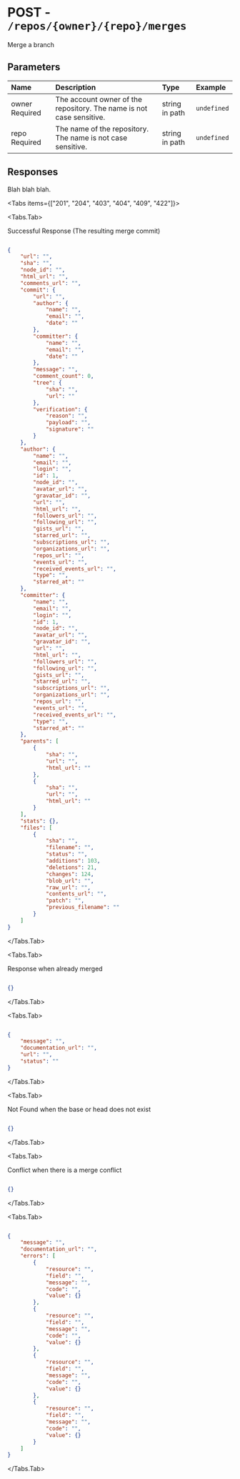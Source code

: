 
# POST - `/repos/{owner}/{repo}/merges`

Merge a branch

## Parameters

| Name | Description | Type | Example |
| :---- | :---- | :---- | :---- |
| owner <span class="bg-blue-100 text-blue-800 text-xs font-medium me-2 px-2.5 py-0.5 rounded dark:bg-blue-900 dark:text-blue-300">Required</span> | The account owner of the repository. The name is not case sensitive. | string in path | `undefined` |
| repo <span class="bg-blue-100 text-blue-800 text-xs font-medium me-2 px-2.5 py-0.5 rounded dark:bg-blue-900 dark:text-blue-300">Required</span> | The name of the repository. The name is not case sensitive. | string in path | `undefined` |

## Responses

Blah blah blah.

<Tabs items={["201", "204", "403", "404", "409", "422"]}>

<Tabs.Tab>

Successful Response (The resulting merge commit)

```json

{
    "url": "",
    "sha": "",
    "node_id": "",
    "html_url": "",
    "comments_url": "",
    "commit": {
        "url": "",
        "author": {
            "name": "",
            "email": "",
            "date": ""
        },
        "committer": {
            "name": "",
            "email": "",
            "date": ""
        },
        "message": "",
        "comment_count": 0,
        "tree": {
            "sha": "",
            "url": ""
        },
        "verification": {
            "reason": "",
            "payload": "",
            "signature": ""
        }
    },
    "author": {
        "name": "",
        "email": "",
        "login": "",
        "id": 1,
        "node_id": "",
        "avatar_url": "",
        "gravatar_id": "",
        "url": "",
        "html_url": "",
        "followers_url": "",
        "following_url": "",
        "gists_url": "",
        "starred_url": "",
        "subscriptions_url": "",
        "organizations_url": "",
        "repos_url": "",
        "events_url": "",
        "received_events_url": "",
        "type": "",
        "starred_at": ""
    },
    "committer": {
        "name": "",
        "email": "",
        "login": "",
        "id": 1,
        "node_id": "",
        "avatar_url": "",
        "gravatar_id": "",
        "url": "",
        "html_url": "",
        "followers_url": "",
        "following_url": "",
        "gists_url": "",
        "starred_url": "",
        "subscriptions_url": "",
        "organizations_url": "",
        "repos_url": "",
        "events_url": "",
        "received_events_url": "",
        "type": "",
        "starred_at": ""
    },
    "parents": [
        {
            "sha": "",
            "url": "",
            "html_url": ""
        },
        {
            "sha": "",
            "url": "",
            "html_url": ""
        }
    ],
    "stats": {},
    "files": [
        {
            "sha": "",
            "filename": "",
            "status": "",
            "additions": 103,
            "deletions": 21,
            "changes": 124,
            "blob_url": "",
            "raw_url": "",
            "contents_url": "",
            "patch": "",
            "previous_filename": ""
        }
    ]
}

```

</Tabs.Tab>

<Tabs.Tab>

Response when already merged

```json

{}

```

</Tabs.Tab>

<Tabs.Tab>



```json

{
    "message": "",
    "documentation_url": "",
    "url": "",
    "status": ""
}

```

</Tabs.Tab>

<Tabs.Tab>

Not Found when the base or head does not exist

```json

{}

```

</Tabs.Tab>

<Tabs.Tab>

Conflict when there is a merge conflict

```json

{}

```

</Tabs.Tab>

<Tabs.Tab>



```json

{
    "message": "",
    "documentation_url": "",
    "errors": [
        {
            "resource": "",
            "field": "",
            "message": "",
            "code": "",
            "value": {}
        },
        {
            "resource": "",
            "field": "",
            "message": "",
            "code": "",
            "value": {}
        },
        {
            "resource": "",
            "field": "",
            "message": "",
            "code": "",
            "value": {}
        },
        {
            "resource": "",
            "field": "",
            "message": "",
            "code": "",
            "value": {}
        }
    ]
}

```

</Tabs.Tab>

</Tabs>